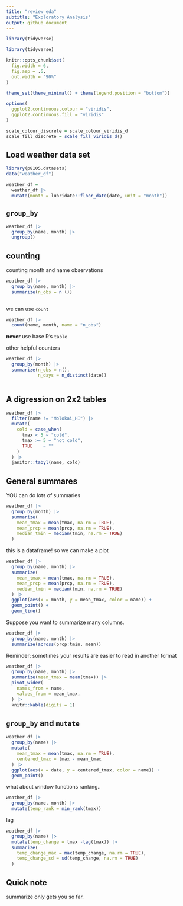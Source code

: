 ```yaml
---
title: "review_eda"
subtitle: "Exploratory Analysis"
output: github_document
---
```


```r
library(tidyverse)
```


```r
library(tidyverse)

knitr::opts_chunk$set(
  fig.width = 6,
  fig.asp = .6,
  out.width = "90%"
)

theme_set(theme_minimal() + theme(legend.position = "bottom"))

options(
  ggplot2.continuous.colour = "viridis",
  ggplot2.continuous.fill = "viridis"
)

scale_colour_discrete = scale_colour_viridis_d
scale_fill_discrete = scale_fill_viridis_d()

```

## Load weather data set

```r
library(p8105.datasets)
data("weather_df")

weather_df = 
  weather_df |> 
  mutate(month = lubridate::floor_date(date, unit = "month"))

```


## `group_by`

```r
weather_df |> 
  group_by(name, month) |> 
  ungroup()

```


## counting
counting month and name observations

```r
weather_df |> 
  group_by(name, month) |> 
  summarize(n_obs = n ())
  
```

we can use `count`

```r
weather_df |> 
  count(name, month, name = "n_obs")
```

**never** use base R's `table`

other helpful counters

```r
weather_df |> 
  group_by(month) |> 
  summarize(n_obs = n(),
            n_days = n_distinct(date))
  
```

## A digression on 2x2 tables

```r
weather_df |> 
  filter(name != "Molokai_HI") |> 
  mutate(
    cold = case_when(
      tmax < 5 ~ "cold",
      tmax >= 5 ~ "not cold",
      TRUE    ~ ""
    )
  ) |> 
  janitor::tabyl(name, cold)
```


## General summares

YOU can do lots of summaries

```r
weather_df |> 
  group_by(month) |> 
  summarize(
    mean_tmax = mean(tmax, na.rm = TRUE),
    mean_prcp = mean(prcp, na.rm = TRUE),
    median_tmin = median(tmin, na.rm = TRUE)
  )
```

this is a dataframe! so we can make a plot

```r
weather_df |> 
  group_by(name, month) |> 
  summarize(
    mean_tmax = mean(tmax, na.rm = TRUE),
    mean_prcp = mean(prcp, na.rm = TRUE),
    median_tmin = median(tmin, na.rm = TRUE)
  ) |> 
  ggplot(aes(x = month, y = mean_tmax, color = name)) +
  geom_point() + 
  geom_line()
```

Suppose you want to summarize many columns.

```r
weather_df |> 
  group_by(name, month) |> 
  summarize(across(prcp:tmin, mean))
```

Reminder: sometimes your results are easier to read in another format

```r
weather_df |> 
  group_by(name, month) |> 
  summarize(mean_tmax = mean(tmax)) |> 
  pivot_wider(
    names_from = name,
    values_from = mean_tmax,
  ) |> 
  knitr::kable(digits = 1)
```

## `group_by` and `mutate`


```r
weather_df |> 
  group_by(name) |> 
  mutate(
    mean_tmax = mean(tmax, na.rm = TRUE),
    centered_tmax = tmax - mean_tmax
  ) |> 
  ggplot(aes(x = date, y = centered_tmax, color = name)) +
  geom_point()
```

what about window functions
ranking..

```r
weather_df |> 
  group_by(name, month) |> 
  mutate(temp_rank = min_rank(tmax))
```

lag

```r
weather_df |> 
  group_by(name) |> 
  mutate(temp_change = tmax -lag(tmax)) |> 
  summarize(
    temp_change_max = max(temp_change, na.rm = TRUE),
    temp_change_sd = sd(temp_change, na.rm = TRUE)
  )
```

## Quick note

summarize only gets you so far. 





